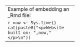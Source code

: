 
-------------------------------
Example of embedding an _Rmd file:

```r
now <- Sys.time()
cat(paste0("<p>Website built on: ",now,"</p>\n"))
```

------------------------------